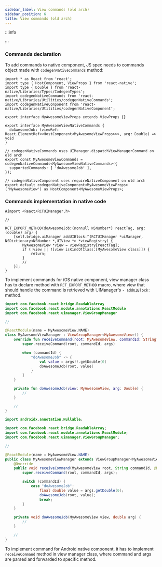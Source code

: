 ```yaml
---
sidebar_label: View commands (old arch)
sidebar_position: 6
title: View commands (old arch)
---
```




:::info

<CodegenForOldArchInfo />

:::

### Commands declaration

To add commands to native component, JS spec needs to commands object made with `codegenNativeCommands` method:

```tsx title="src/MyAwesomeViewNativeComponent.ts"
import * as React from 'react';
import type { HostComponent, ViewProps } from 'react-native';
import type { Double } from 'react-native/Libraries/Types/CodegenTypes';
import codegenNativeCommands from 'react-native/Libraries/Utilities/codegenNativeCommands';
import codegenNativeComponent from 'react-native/Libraries/Utilities/codegenNativeComponent';

export interface MyAwesomeViewProps extends ViewProps {}

export interface MyAwesomeViewNativeCommands {
  doAwesomeJob: (viewRef: React.ElementRef<<HostComponent<MyAwesomeViewProps>>>, arg: Double) => void
}

// codegenNativeCommands uses UIManager.dispatchViewManagerCommand on old arch
export const MyAwesomeViewCommands = codegenNativeCommands<MyAwesomeViewNativeCommands>({
  supportedCommands: [ 'doAwesomeJob' ],
});

// codegenNativeComponent uses requireNativeComponent on old arch
export default codegenNativeComponent<MyAwesomeViewProps>('MyAwesomeView') as HostComponent<MyAwesomeViewProps>;
```

### Commands implementation in native code

<Tabs groupId="native_side">
<TabItem value="iOS" label="iOS">

```objc title="ios/MyAwesomeViewManager.mm"
#import <React/RCTUIManager.h>

//

RCT_EXPORT_METHOD(doAwesomeJob:(nonnull NSNumber*) reactTag, arg:(double) arg) {
    [self.bridge.uiManager addUIBlock:^(RCTUIManager *uiManager, NSDictionary<NSNumber *,UIView *> *viewRegistry) {
        MyAwesomeView *view = viewRegistry[reactTag];
        if (!view || ![view isKindOfClass:[MyAwesomeView class]]) {
            return;
        }
        //
    }];
}
```

To implement commands for iOS native component, view manager class has to declare method with `RCT_EXPORT_METHOD` macro,
where view that should handle the command is retrieved with UIManager's `- addUIBlock:` method.

</TabItem>

<TabItem value="Android" label="Android">

<Tabs groupId="android_lang">
<TabItem value="kotlin" label="Kotlin">

```kotlin title="android/src/main/newarch/com/myawesomeapp/MyAwesomeViewManager.kt"
import com.facebook.react.bridge.ReadableArray
import com.facebook.react.module.annotations.ReactModule
import com.facebook.react.uimanager.ViewGroupManager

//

@ReactModule(name = MyAwesomeView.NAME)
class MyAwesomeViewManager : ViewGroupManager<MyAwesomeView>() {
    override fun receiveCommand(root: MyAwesomeView, commandId: String?, args: ReadableArray?) {
        super.receiveCommand(root, commandId, args)

        when (commandId) {
            "doAwesomeJob" -> {
                val value = args!!.getDouble(0)
                doAwesomeJob(root, value)
            }
        }
    }

    private fun doAwesomeJob(view: MyAwesomeView, arg: Double) {
        //
    }

    //
}
```

</TabItem>
<TabItem value="java" label="Java">

```java title="android/src/main/newarch/com/myawesomeapp/MyAwesomeViewManager.java"
import androidx.annotation.Nullable;

import com.facebook.react.bridge.ReadableArray;
import com.facebook.react.module.annotations.ReactModule;
import com.facebook.react.uimanager.ViewGroupManager;

//

@ReactModule(name = MyAwesomeView.NAME)
public class MyAwesomeViewManager extends ViewGroupManager<MyAwesomeView> {
    @Override
    public void receiveCommand(MyAwesomeView root, String commandId, @Nullable ReadableArray args) {
        super.receiveCommand(root, commandId, args);

        switch (commandId) {
            case "doAwesomeJob":
                final double value = args.getDouble(0);
                doAwesomeJob(root, value);
                break;
        }
    }

    private void doAwesomeJob(MyAwesomeView view, double arg) {
        //
    }

    //
}
```

</TabItem>
</Tabs>

To implement command for Android native component, it has to implement `receiveCommand` method in view manager class, where command and args are parsed and forwarded to specific method.

</TabItem>
</Tabs>
